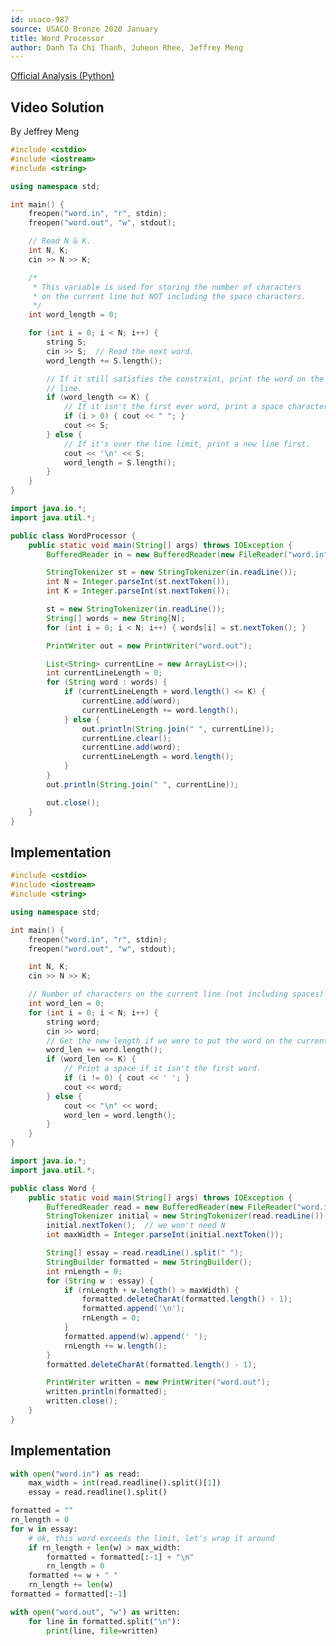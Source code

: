 ```yaml
---
id: usaco-987
source: USACO Bronze 2020 January
title: Word Processor
author: Danh Ta Chi Thanh, Juheon Rhee, Jeffrey Meng
---
```


[Official Analysis (Python)](http://www.usaco.org/current/data/sol_word_bronze_jan20.html)

## Video Solution

By Jeffrey Meng

<Youtube id="lE6mM6--wR0" />

<Spoiler title="Video Solution Code">
<LanguageSection>
<CPPSection>

```cpp
#include <cstdio>
#include <iostream>
#include <string>

using namespace std;

int main() {
	freopen("word.in", "r", stdin);
	freopen("word.out", "w", stdout);

	// Read N & K.
	int N, K;
	cin >> N >> K;

	/*
	 * This variable is used for storing the number of characters
	 * on the current line but NOT including the space characters.
	 */
	int word_length = 0;

	for (int i = 0; i < N; i++) {
		string S;
		cin >> S;  // Read the next word.
		word_length += S.length();

		// If it still satisfies the constraint, print the word on the same
		// line.
		if (word_length <= K) {
			// If it isn't the first ever word, print a space character.
			if (i > 0) { cout << " "; }
			cout << S;
		} else {
			// If it's over the line limit, print a new line first.
			cout << '\n' << S;
			word_length = S.length();
		}
	}
}
```

</CPPSection>
<JavaSection>

```java
import java.io.*;
import java.util.*;

public class WordProcessor {
	public static void main(String[] args) throws IOException {
		BufferedReader in = new BufferedReader(new FileReader("word.in"));

		StringTokenizer st = new StringTokenizer(in.readLine());
		int N = Integer.parseInt(st.nextToken());
		int K = Integer.parseInt(st.nextToken());

		st = new StringTokenizer(in.readLine());
		String[] words = new String[N];
		for (int i = 0; i < N; i++) { words[i] = st.nextToken(); }

		PrintWriter out = new PrintWriter("word.out");

		List<String> currentLine = new ArrayList<>();
		int currentLineLength = 0;
		for (String word : words) {
			if (currentLineLength + word.length() <= K) {
				currentLine.add(word);
				currentLineLength += word.length();
			} else {
				out.println(String.join(" ", currentLine));
				currentLine.clear();
				currentLine.add(word);
				currentLineLength = word.length();
			}
		}
		out.println(String.join(" ", currentLine));

		out.close();
	}
}
```

</JavaSection>
</LanguageSection>
</Spoiler>

<LanguageSection>
<CPPSection>

## Implementation

```cpp
#include <cstdio>
#include <iostream>
#include <string>

using namespace std;

int main() {
	freopen("word.in", "r", stdin);
	freopen("word.out", "w", stdout);

	int N, K;
	cin >> N >> K;

	// Number of characters on the current line (not including spaces)
	int word_len = 0;
	for (int i = 0; i < N; i++) {
		string word;
		cin >> word;
		// Get the new length if we were to put the word on the current line.
		word_len += word.length();
		if (word_len <= K) {
			// Print a space if it isn't the first word.
			if (i != 0) { cout << ' '; }
			cout << word;
		} else {
			cout << "\n" << word;
			word_len = word.length();
		}
	}
}
```

</CPPSection>
<JavaSection>

```java
import java.io.*;
import java.util.*;

public class Word {
	public static void main(String[] args) throws IOException {
		BufferedReader read = new BufferedReader(new FileReader("word.in"));
		StringTokenizer initial = new StringTokenizer(read.readLine());
		initial.nextToken();  // we won't need N
		int maxWidth = Integer.parseInt(initial.nextToken());

		String[] essay = read.readLine().split(" ");
		StringBuilder formatted = new StringBuilder();
		int rnLength = 0;
		for (String w : essay) {
			if (rnLength + w.length() > maxWidth) {
				formatted.deleteCharAt(formatted.length() - 1);
				formatted.append('\n');
				rnLength = 0;
			}
			formatted.append(w).append(' ');
			rnLength += w.length();
		}
		formatted.deleteCharAt(formatted.length() - 1);

		PrintWriter written = new PrintWriter("word.out");
		written.println(formatted);
		written.close();
	}
}
```

</JavaSection>
<PySection>

## Implementation

```py
with open("word.in") as read:
	max_width = int(read.readline().split()[1])
	essay = read.readline().split()

formatted = ""
rn_length = 0
for w in essay:
	# ok, this word exceeds the limit, let's wrap it around
	if rn_length + len(w) > max_width:
		formatted = formatted[:-1] + "\n"
		rn_length = 0
	formatted += w + " "
	rn_length += len(w)
formatted = formatted[:-1]

with open("word.out", "w") as written:
	for line in formatted.split("\n"):
		print(line, file=written)
```

</PySection>
</LanguageSection>
